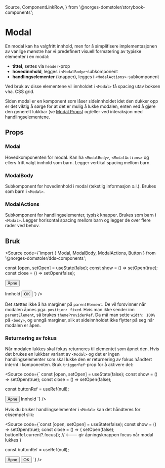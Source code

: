   Source,
  ComponentLinkRow,
} from '@norges-domstoler/storybook-components';

<Meta of={ModalStories} />

# Modal

<ComponentLinkRow
  docsHref="https://design.domstol.no/987b33f71/p/257775-modal/b/8773a7"
  figmaHref="https://www.figma.com/file/ewqSDmkgqDQ5PyOsRp4V5b/?node-id=3767%3A95031"
  githubHref="https://github.com/domstolene/designsystem/tree/main/packages/components/src/components/Modal"
  storybookHref="https://domstolene.github.io/designsystem/?path=/story/dds-components-components-modal--default"
  withBottomSpacing
/>

En modal kan ha valgfritt innhold, men for å simplifisere implementasjonen av vanlige mønstre har vi predefinert visuell formatering av typiske elementer i en modal:

- **tittel**, settes via `header`-prop
- **hovedinnhold**, legges i `<ModalBody>`-subkomponent
- **handlingselementer** (knapper), legges i `<ModalActions>`-subkomponent

Ved bruk av disse elementene vil innholdet i `<Modal>` få spacing utav boksen vha. CSS grid.

Siden modal er en komponent som låser sideinnholdet idet den dukker opp er det viktig å sørge for at det er mulig å lukke modalen, enten ved å gjøre den generelt lukkbar (se [Modal Props](#modal)) og/eller ved interaksjon med handlingselementene.

## Props

### Modal

Hovedkomponenten for modal. Kan ha `<ModalBody>`, `<ModalActions>` og ellers fritt valgt innhold som barn. Legger vertikal spacing mellom barn.

<Canvas of={ModalStories.Default} sourceState="shown" />
<Controls of={ModalStories.Default} />

### ModalBody

Subkomponent for hovedinnhold i modal (tekstlig informasjon o.l.). Brukes som barn i `<Modal>`.

<ArgTypes of={ModalBody} />

### ModalActions

Subkomponent for handlingselementer, typisk knapper. Brukes som barn i `<Modal>`. Legger horisontal spacing mellom barn og legger de over flere rader ved behov.

## Bruk

<Source
  code={`import { Modal, ModalBody, ModalActions, Button } from '@norges-domstoler/dds-components';

const [open, setOpen] = useState(false);
const show = () => setOpen(true);
const close = () => setOpen(false);

<Button onClick={show}>Åpne</Button>

<Modal header="Tittel" isOpen={open} onClose={close}>
  <ModalBody>Innhold</ModalBody>
  <ModalActions>
    <Button onClick={close}>OK</Button>
  </ModalActions>
</Modal>
`} />

Det støttes ikke å ha marginer på `parentElement`.
De vil forsvinner når modalen åpnes pga. `position: fixed`.
Hvis man ikke sender inn `parentElement`, så brukes `themeProviderRef`.
Da må man sette `width: 100%` på `<body>`, og unngå marginer, slik at sideinnholdet ikke flytter på seg når modalen er åpen.

### Returnering av fokus

Når modalen lukkes skal fokus returneres til elementet som åpnet den. Hvis det brukes en lukkbar variant av `<Modal>` og det er ingen handlingselementer som skal lukke den er returnering av fokus håndtert internt i komponenten. Bruk `triggerRef`-prop for å aktivere det:

<Source
  code={`
  const [open, setOpen] = useState(false);
  const show = () => setOpen(true);
  const close = () => setOpen(false);

const buttonRef = useRef(null);

<Button ref={buttonRef} onClick={show}>
  Åpne
</Button>

<Modal isOpen={open} onClose={close} triggerRef={buttonRef}>
  <ModalBody>Innhold</ModalBody>
</Modal>
`} />

Hvis du bruker handlingselementer i `<Modal>` kan det håndteres for eksempel slik:

<Source
  code={`const [open, setOpen] = useState(false);
  const show = () => setOpen(true);
  const close = () => {
  setOpen(false);
  buttonRef.current?.focus(); // <--- gir åpningsknappen focus når modal lukkes
  }

const buttonRef = useRef(null);

<Button ref={buttonRef} onClick={show}>
  Åpne
</Button>

<Modal isOpen={open}>
  <Button onClick={close}>OK</Button>
</Modal>
`} />
